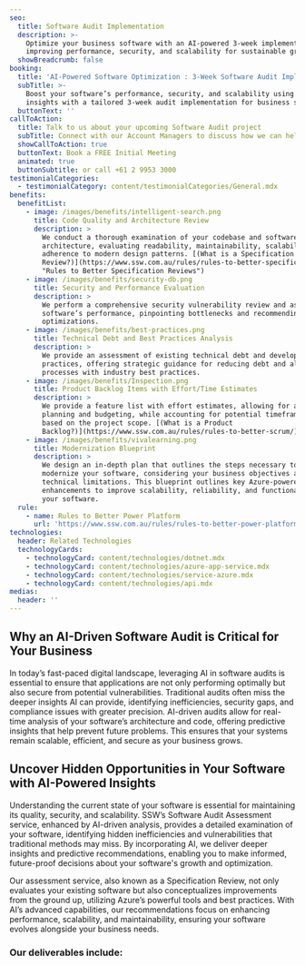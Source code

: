 ```yaml
---
seo:
  title: Software Audit Implementation
  description: >-
    Optimize your business software with an AI-powered 3-week implementation,
    improving performance, security, and scalability for sustainable growth.
  showBreadcrumb: false
booking:
  title: 'AI-Powered Software Optimization : 3-Week Software Audit Implementation'
  subTitle: >-
    Boost your software’s performance, security, and scalability using AI-Driven
    insights with a tailored 3-week audit implementation for business success.
  buttonText: ''
callToAction:
  title: Talk to us about your upcoming Software Audit project
  subTitle: Connect with our Account Managers to discuss how we can help.
  showCallToAction: true
  buttonText: Book a FREE Initial Meeting
  animated: true
  buttonSubtitle: or call +61 2 9953 3000
testimonialCategories:
  - testimonialCategory: content/testimonialCategories/General.mdx
benefits:
  benefitList:
    - image: /images/benefits/intelligent-search.png
      title: Code Quality and Architecture Review
      description: >
        We conduct a thorough examination of your codebase and software
        architecture, evaluating readability, maintainability, scalability, and
        adherence to modern design patterns. [(What is a Specification
        Review?)](https://www.ssw.com.au/rules/rules-to-better-specification-reviews/
        "Rules to Better Specification Reviews")
    - image: /images/benefits/security-db.png
      title: Security and Performance Evaluation
      description: >
        We perform a comprehensive security vulnerability review and assess your
        software’s performance, pinpointing bottlenecks and recommending key
        optimizations.
    - image: /images/benefits/best-practices.png
      title: Technical Debt and Best Practices Analysis
      description: >
        We provide an assessment of existing technical debt and development
        practices, offering strategic guidance for reducing debt and aligning
        processes with industry best practices.
    - image: /images/benefits/Inspection.png
      title: Product Backlog Items with Effort/Time Estimates
      description: >
        We provide a feature list with effort estimates, allowing for accurate
        planning and budgeting, while accounting for potential timeframe changes
        based on the project scope. [(What is a Product
        Backlog?)](https://www.ssw.com.au/rules/rules-to-better-scrum/)
    - image: /images/benefits/vivalearning.png
      title: Modernization Blueprint
      description: >
        We design an in-depth plan that outlines the steps necessary to
        modernize your software, considering your business objectives and
        technical limitations. This blueprint outlines key Azure-powered
        enhancements to improve scalability, reliability, and functionality of
        your software.
  rule:
    - name: Rules to Better Power Platform
      url: 'https://www.ssw.com.au/rules/rules-to-better-power-platform/'
technologies:
  header: Related Technologies
  technologyCards:
    - technologyCard: content/technologies/dotnet.mdx
    - technologyCard: content/technologies/azure-app-service.mdx
    - technologyCard: content/technologies/service-azure.mdx
    - technologyCard: content/technologies/api.mdx
medias:
  header: ''
---
```


## Why an AI-Driven Software Audit is Critical for Your Business

In today’s fast-paced digital landscape, leveraging AI in software audits is essential to ensure that applications are not only performing optimally but also secure from potential vulnerabilities. Traditional audits often miss the deeper insights AI can provide, identifying inefficiencies, security gaps, and compliance issues with greater precision. AI-driven audits allow for real-time analysis of your software’s architecture and code, offering predictive insights that help prevent future problems. This ensures that your systems remain scalable, efficient, and secure as your business grows.

## Uncover Hidden Opportunities in Your Software with AI-Powered Insights

Understanding the current state of your software is essential for maintaining its quality, security, and scalability. SSW’s Software Audit Assessment service, enhanced by AI-driven analysis, provides a detailed examination of your software, identifying hidden inefficiencies and vulnerabilities that traditional methods may miss. By incorporating AI, we deliver deeper insights and predictive recommendations, enabling you to make informed, future-proof decisions about your software's growth and optimization.

Our assessment service, also known as a Specification Review, not only evaluates your existing software but also conceptualizes improvements from the ground up, utilizing Azure’s powerful tools and best practices. With AI’s advanced capabilities, our recommendations focus on enhancing performance, scalability, and maintainability, ensuring your software evolves alongside your business needs.

<VideoEmbed url="https://www.youtube.com/watch?v=-p1XoBWolLQ" caption="The Benefits of Microsoft Azure | William Liebenberg" duration="2 mins" removeMargin={false} />

### Our deliverables include:

